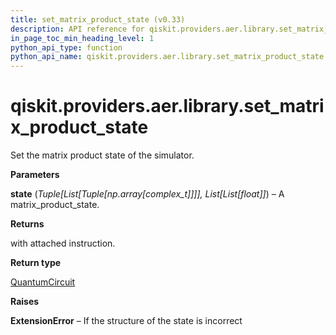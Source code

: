 ```yaml
---
title: set_matrix_product_state (v0.33)
description: API reference for qiskit.providers.aer.library.set_matrix_product_state in qiskit v0.33
in_page_toc_min_heading_level: 1
python_api_type: function
python_api_name: qiskit.providers.aer.library.set_matrix_product_state
---
```


<span id="qiskit-providers-aer-library-set-matrix-product-state" />

# qiskit.providers.aer.library.set\_matrix\_product\_state

<Function id="qiskit.providers.aer.library.set_matrix_product_state" isDedicatedPage={true} github="https://github.com/qiskit/qiskit-aer/tree/stable/0.9/qiskit/providers/aer/library/set_instructions/set_matrix_product_state.py" signature="set_matrix_product_state(self, state)">
  Set the matrix product state of the simulator.

  **Parameters**

  **state** (*Tuple\[List\[Tuple\[np.array\[complex\_t]]]], List\[List\[float]]*) – A matrix\_product\_state.

  **Returns**

  with attached instruction.

  **Return type**

  [QuantumCircuit](qiskit.circuit.QuantumCircuit "qiskit.circuit.QuantumCircuit")

  **Raises**

  **ExtensionError** – If the structure of the state is incorrect
</Function>


